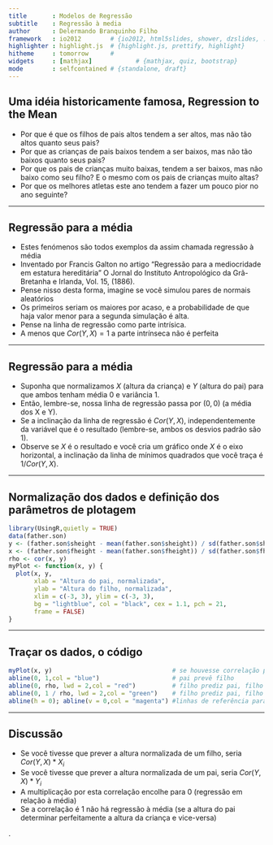 ```yaml
---
title       : Modelos de Regressão
subtitle    : Regressão à media
author      : Delermando Branquinho Filho
framework   : io2012        # {io2012, html5slides, shower, dzslides, ...}
highlighter : highlight.js  # {highlight.js, prettify, highlight}
hitheme     : tomorrow      # 
widgets     : [mathjax]            # {mathjax, quiz, bootstrap}
mode        : selfcontained # {standalone, draft}
---
```


## Uma idéia historicamente famosa, Regression to the Mean
* Por que é que os filhos de pais altos tendem a ser altos, mas não tão altos quanto seus pais?
* Por que as crianças de pais baixos tendem a ser baixos, mas não tão baixos quanto seus pais?
* Por que os pais de crianças muito baixas, tendem a ser baixos, mas não baixo como seu filho? E o mesmo com os pais de crianças muito altas?
* Por que os melhores atletas este ano tendem a fazer um pouco pior no ano seguinte?

---

## Regressão para a média

* Estes fenómenos são todos exemplos da assim chamada regressão à média
* Inventado por Francis Galton no artigo "Regressão para a mediocridade em estatura hereditária" O Jornal do Instituto Antropológico da Grã-Bretanha e Irlanda, Vol. 15, (1886).
* Pense nisso desta forma, imagine se você simulou pares de normais aleatórios
* Os primeiros seriam os maiores por acaso, e a probabilidade de que haja valor menor para a segunda simulação é alta.
* Pense na linha de regressão como parte intrísica.
* A menos que $Cor (Y, X) = 1$ a parte intrínseca não é perfeita

---

## Regressão para a média
* Suponha que normalizamos $X$ (altura da criança) e $Y$ (altura do pai) para que ambos tenham média 0 e variância 1.
* Então, lembre-se, nossa linha de regressão passa por $(0,0)$ (a média dos X e Y).
* Se a inclinação da linha de regressão é $Cor(Y, X)$, independentemente da variável que é o resultado (lembre-se, ambos os desvios padrão são 1).
* Observe se $X$ é o resultado e você cria um gráfico onde $X$ é o eixo horizontal, a inclinação da linha de mínimos quadrados que você traça é $1/ Cor (Y, X)$.

---

## Normalização dos dados e definição dos parâmetros de plotagem

```r
library(UsingR,quietly = TRUE)
data(father.son)
y <- (father.son$sheight - mean(father.son$sheight)) / sd(father.son$sheight)
x <- (father.son$fheight - mean(father.son$fheight)) / sd(father.son$fheight)
rho <- cor(x, y)
myPlot <- function(x, y) {
  plot(x, y, 
       xlab = "Altura do pai, normalizada",
       ylab = "Altura do filho, normalizada",
       xlim = c(-3, 3), ylim = c(-3, 3),
       bg = "lightblue", col = "black", cex = 1.1, pch = 21, 
       frame = FALSE)
}
```

---

## Traçar os dados, o código
```r
myPlot(x, y)                                 # se houvesse correlação perfeita
abline(0, 1,col = "blue")                    # pai prevê filho
abline(0, rho, lwd = 2,col = "red")          # filho prediz pai, filho em eixo vertical
abline(0, 1 / rho, lwd = 2,col = "green")    # filho prediz pai, filho em eixo vertical
abline(h = 0); abline(v = 0,col = "magenta") #linhas de referência para nenhum relacionamento
```

---

## Discussão
* Se você tivesse que prever a altura normalizada de um filho, seria $Cor (Y, X) * X_i$
* Se você tivesse que prever a altura normalizada de um pai, seria $Cor (Y, X) * Y_i$
* A multiplicação por esta correlação encolhe para 0 (regressão em relação à média)
* Se a correlação é 1 não há regressão à média (se a altura do pai determinar perfeitamente a altura da criança e vice-versa)



.